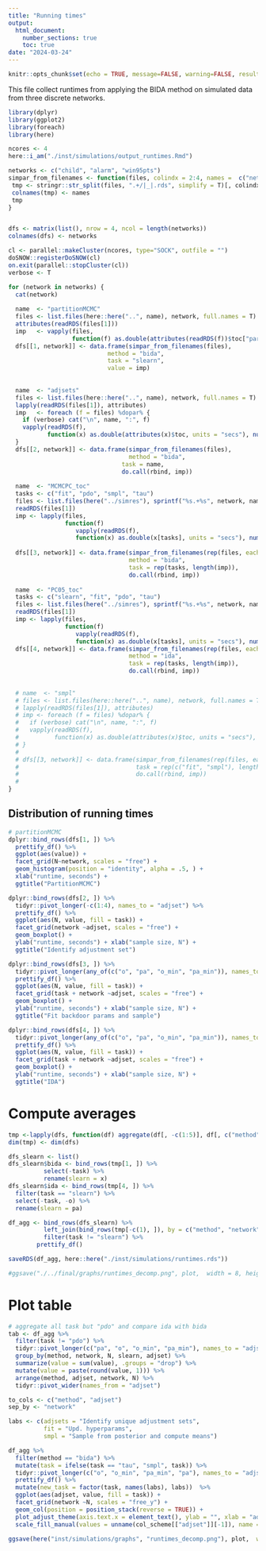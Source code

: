 ```yaml
---
title: "Running times"
output: 
  html_document:
    number_sections: true
    toc: true
date: "2024-03-24"
---
```


```r
knitr::opts_chunk$set(echo = TRUE, message=FALSE, warning=FALSE, results = "hold")
```


This file collect runtimes from applying the BIDA method on simulated data from three discrete networks.

```r
library(dplyr)
library(ggplot2)
library(foreach)
library(here)

ncores <- 4
here::i_am("./inst/simulations/output_runtimes.Rmd")
```

```r

networks <- c("child", "alarm", "win95pts")
simpar_from_filenames <- function(files, colindx = 2:4, names =  c("network", "N", "r")) {
 tmp <- stringr::str_split(files, ".+/|_|.rds", simplify = T)[, colindx] 
 colnames(tmp) <- names
 tmp
}


dfs <- matrix(list(), nrow = 4, ncol = length(networks))
colnames(dfs) <- networks

cl <- parallel::makeCluster(ncores, type="SOCK", outfile = "")
doSNOW::registerDoSNOW(cl)
on.exit(parallel::stopCluster(cl))
verbose <- T 

for (network in networks) {
  cat(network)
  
  name  <- "partitionMCMC"
  files <- list.files(here::here("..", name), network, full.names = T)
  attributes(readRDS(files[1])) 
  imp   <- vapply(files, 
                  function(f) as.double(attributes(readRDS(f))$toc["partitionMCMC"], units = "secs"), numeric(1))
  dfs[[1, network]] <- data.frame(simpar_from_filenames(files), 
                            method = "bida",
                            task = "slearn",
                            value = imp)
  
  
  name  <- "adjsets"
  files <- list.files(here::here("..", name), network, full.names = T)
  lapply(readRDS(files[1]), attributes)
  imp   <- foreach (f = files) %dopar% {
    if (verbose) cat("\n", name, ":", f)
    vapply(readRDS(f), 
           function(x) as.double(attributes(x)$toc, units = "secs"), numeric(1))
  }
  dfs[[2, network]] <- data.frame(simpar_from_filenames(files), 
                                  method = "bida",
                                task = name, 
                                do.call(rbind, imp))
  
  name  <- "MCMCPC_toc"
  tasks <- c("fit", "pdo", "smpl", "tau")
  files <- list.files(here("../simres"), sprintf("%s.+%s", network, name), full.names = T)
  readRDS(files[1])
  imp <- lapply(files, 
                function(f) 
                   vapply(readRDS(f), 
                   function(x) as.double(x[tasks], units = "secs"), numeric(length(tasks))))
  
  dfs[[3, network]] <- data.frame(simpar_from_filenames(rep(files, each = length(tasks))),
                                  method = "bida",
                                  task = rep(tasks, length(imp)),
                                  do.call(rbind, imp))
  
  name  <- "PC05_toc"
  tasks <- c("slearn", "fit", "pdo", "tau")
  files <- list.files(here("../simres"), sprintf("%s.+%s", network, name), full.names = T)
  readRDS(files[1])
  imp <- lapply(files, 
                function(f) 
                   vapply(readRDS(f), 
                   function(x) as.double(x[tasks], units = "secs"), numeric(length(tasks))))
  dfs[[4, network]] <- data.frame(simpar_from_filenames(rep(files, each = length(tasks))),
                                  method = "ida",
                                  task = rep(tasks, length(imp)),
                                  do.call(rbind, imp))
  
   
  # name  <- "smpl"
  # files <- list.files(here::here("..", name), network, full.names = T)
  # lapply(readRDS(files[1]), attributes)
  # imp <- foreach (f = files) %dopar% {
  #   if (verbose) cat("\n", name, ":", f)
  #   vapply(readRDS(f), 
  #          function(x) as.double(attributes(x)$toc, units = "secs"), numeric(2))
  # }
  # 
  # dfs[[3, network]] <- data.frame(simpar_from_filenames(rep(files, each = 2)), 
  #                                 task = rep(c("fit", "smpl"), length(imp)),
  #                                 do.call(rbind, imp))
  # 
}

```


## Distribution of running times
```r
# partitionMCMC
dplyr::bind_rows(dfs[1, ]) %>% 
  prettify_df() %>% 
  ggplot(aes(value)) +
  facet_grid(N~network, scales = "free") +
  geom_histogram(position = "identity", alpha = .5, ) +
  xlab("runtime, seconds") +
  ggtitle("PartitionMCMC")

dplyr::bind_rows(dfs[2, ]) %>% 
  tidyr::pivot_longer(-c(1:4), names_to = "adjset") %>% 
  prettify_df() %>% 
  ggplot(aes(N, value, fill = task)) +
  facet_grid(network ~adjset, scales = "free") +
  geom_boxplot() +
  ylab("runtime, seconds") + xlab("sample size, N") +
  ggtitle("Identify adjustment set")

dplyr::bind_rows(dfs[3, ]) %>% 
  tidyr::pivot_longer(any_of(c("o", "pa", "o_min", "pa_min")), names_to = "adjset") %>% 
  prettify_df() %>% 
  ggplot(aes(N, value, fill = task)) +
  facet_grid(task + network ~adjset, scales = "free") +
  geom_boxplot() +
  ylab("runtime, seconds") + xlab("sample size, N") +
  ggtitle("Fit backdoor params and sample")

dplyr::bind_rows(dfs[4, ]) %>% 
  tidyr::pivot_longer(any_of(c("o", "pa", "o_min", "pa_min")), names_to = "adjset") %>% 
  prettify_df() %>% 
  ggplot(aes(N, value, fill = task)) +
  facet_grid(task + network ~adjset, scales = "free") +
  geom_boxplot() +
  ylab("runtime, seconds") + xlab("sample size, N") +
  ggtitle("IDA")


```

# Compute averages
```r
tmp <-lapply(dfs, function(df) aggregate(df[, -c(1:5)], df[, c("method", "network", "N", "task")], "mean"))
dim(tmp) <- dim(dfs)

dfs_slearn <- list()
dfs_slearn$bida <- bind_rows(tmp[1, ]) %>% 
          select(-task) %>% 
          rename(slearn = x)
dfs_slearn$ida <- bind_rows(tmp[4, ]) %>% 
  filter(task == "slearn") %>% 
  select(-task, -o) %>% 
  rename(slearn = pa)

df_agg <- bind_rows(dfs_slearn) %>% 
          left_join(bind_rows(tmp[-c(1), ]), by = c("method", "network", "N"), multiple = "all") %>% 
          filter(task != "slearn") %>% 
        prettify_df()

saveRDS(df_agg, here::here("./inst/simulations/runtimes.rds"))

#ggsave("./../final/graphs/runtimes_decomp.png", plot,  width = 8, height = 4)
```

# Plot table 
```r
# aggregate all task but "pdo" and compare ida with bida
tab <- df_agg %>% 
  filter(task != "pdo") %>% 
  tidyr::pivot_longer(c("pa", "o", "o_min", "pa_min"), names_to = "adjset") %>% 
  group_by(method, network, N, slearn, adjset) %>% 
  summarize(value = sum(value), .groups = "drop") %>% 
  mutate(value = paste(round(value, 1))) %>% 
  arrange(method, adjset, network, N) %>% 
  tidyr::pivot_wider(names_from = "adjset")

to_cols <- c("method", "adjset")
sep_by <- "network"

```


```r
labs <- c(adjsets = "Identify unique adjustment sets",
          fit = "Upd. hyperparams",
          smpl = "Sample from posterior and compute means")

df_agg %>% 
  filter(method == "bida") %>% 
  mutate(task = ifelse(task == "tau", "smpl", task)) %>% 
  tidyr::pivot_longer(c("o", "o_min", "pa_min", "pa"), names_to = "adjset") %>% 
  prettify_df() %>% 
  mutate(new_task = factor(task, names(labs), labs))  %>% 
  ggplot(aes(adjset, value, fill = task)) +
  facet_grid(network ~N, scales = "free_y") +
  geom_col(position = position_stack(reverse = TRUE)) +
  plot_adjust_theme(axis.text.x = element_text(), ylab = "", xlab = "adjustment set") +
  scale_fill_manual(values = unname(col_scheme[["adjset"]][-1]), name = "")

ggsave(here("inst/simulations/graphs", "runtimes_decomp.png"), plot,  width = 8, height = 4)
```



